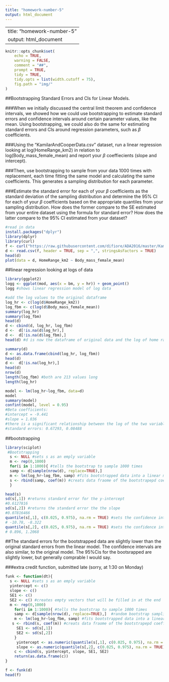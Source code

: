 ```yaml
---
title: "homework-number-5"
output: html_document
---
```


---
title: "homework-number-5"
output: html_document
---
```r
knitr::opts_chunk$set(
    echo = TRUE,
    warning = FALSE,
    comment = "##",
    prompt = TRUE,
    tidy = TRUE,
    tidy.opts = list(width.cutoff = 75),
    fig.path = "img/"
)
```

##Bootstrapping Standard Errors and CIs for Linear Models.

###When we initially discussed the central limit theorem and confidence intervals, we showed how we could use bootstrapping to estimate standard errors and confidence intervals around certain parameter values, like the mean. Using bootstrapping, we could also do the same for estimating standard errors and CIs around regression parameters, such as $\beta$ coefficients.

###Using the "KamilarAndCooperData.csv" dataset, run a linear regression looking at log(HomeRange_km2) in relation to log(Body_mass_female_mean) and report your $\beta$ coeffiecients (slope and intercept).

###Then, use bootstrapping to sample from your data 1000 times with replacement, each time fitting the same model and calculating the same coefficients. This generates a sampling distribution for each parameter.

###Estimate the standard error for each of your $\beta$ coefficients as the standard deviation of the sampling distribution and determine the 95% CI for each of your $\beta$ coefficients based on the appropriate quantiles from your sampling distribution. How does the former compare to the SE estimated from your entire dataset using the formula for standard error? How does the latter compare to the 95% CI estimated from your dataset?

```r
#read in data
install.packages("dplyr")
library(dplyr)
library(curl)
f <- curl("https://raw.githubusercontent.com/difiore/ADA2016/master/KamilarAndCooperData.csv")
d <- read.csv(f, header = TRUE, sep = ",", stringsAsFactors = TRUE)
head(d)
plot(data = d, HomeRange_km2 ~ Body_mass_female_mean)
```

##linear regression looking at logs of data
```r

library(ggplot2)
logg <- ggplot(mod, aes(x = bm, y = hr)) + geom_point()
logg #shows linear regression model of log data

#add the log values to the original dataframe
log_hr <- c(log(d$HomeRange_km2))
log_fbm <- c(log(d$Body_mass_female_mean))
summary(log_hr)
summary(log_fbm)
head(d)
d <- cbind(d, log_hr, log_fbm)
d <-  d[!is.na(d$log_hr),]
d <-  d[!is.na(d$log_fbm),]
head(d) #d is now the dataframe of original data and the log of home range and log of body masss

summary(d)
d <- as.data.frame(cbind(log_hr, log_fbm))
head(d)
d <-  d[!is.na(log_hr),]
head(d)
nrow(d)
length(log_fbm) #both are 213 values long
length(log_hr)

model <- lm(log_hr~log_fbm, data=d)
model
summary(model)
confint(model, level = 0.95)
#Beta coefficients:
#intercept = -9.441
#slope = 1.036
#there is a significant relationship between the log of the two variables
#standard errors: 0.67293, 0.08488
```

##bootstrapping
```r

library(sciplot)
 #Bootstrapping
  s <- NULL #sets s as an emply variable
  m <- rep(0,1000)
  for(i in 1:1000){ #tells the bootstrap to sample 1000 times
  samp <- d[sample(nrow(d), replace=TRUE),] 
  m <- lm(log_hr~log_fbm, samp) #fits bootstrapped data into a linear model
  s <- rbind(samp, coef(m)) #creats data fraome of the bootstrapepd coefficients
  }

head(s)
sd(s[,1]) #returns standard error for the y-intercept 
#0.6127816
sd(s[,2]) #returns the standard error the the slope
#0.07816466
quantile(s[,1], c(0.025, 0.975), na.rm = TRUE) #sets the confidence intervals
# -10.78, -8.322
quantile(s[,2], c(0.025, 0.975), na.rm = TRUE) #sets the confidence intervals
# 0.896, 1.2068
```

##The standard errors for the bootstrapped data are slightly lower than the original standard errors from the linear model. The confidence intervals are also similar, to the original model. The 95%Cis for the bootsrapped are slightly lower, but generally comprable I would say.



###extra credit function, submitted late (sorry, at 1:30 on Monday)
```r
funk <- function(dt){
  s <- NULL #sets s as an emply variable
  yintercept <- c()
  slope <- c()
  SE1 <- c()
  SE2 <- c() #creates empty vectors that will be filled in at the end
  m <- rep(0,1000) 
    for(i in 1:1000){ #tells the bootstrap to sample 1000 times
    samp <- d[sample(nrow(d), replace=TRUE),]  #random bootstrap sampling
    m <- lm(log_hr~log_fbm, samp) #fits bootstrapped data into a linear model
   s <- rbind(s, coef(m)) #creats data fraome of the bootstrapepd coefficients
     SE1 <- sd(s[,1])
     SE2 <- sd(s[,2])
    }
     yintercept <- as.numeric(quantile(s[,1], c(0.025, 0.975), na.rm = TRUE)) #creates vector of beta coefficient
     slope <- as.numeric(quantile(s[,2], c(0.025, 0.975), na.rm = TRUE)) #creates vector of beta coefficient
    c <- cbind(s, yintercept, slope, SE1, SE2)
    return(as.data.frame(c))
}

f <- funk(d)
head(f)
```